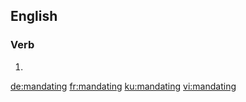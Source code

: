 ==English==

===Verb===
{{head|en|present participle}}

# {{present participle of|mandate|lang=en|nocat=1}}

[[de:mandating]]
[[fr:mandating]]
[[ku:mandating]]
[[vi:mandating]]